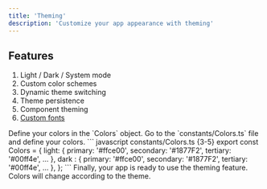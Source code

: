 ```yaml
---
title: 'Theming'
description: 'Customize your app appearance with theming'
---
```


## Features

1. Light / Dark / System mode
2. Custom color schemes
3. Dynamic theme switching
4. Theme persistence
5. Component theming
6. [Custom fonts](/features/fonts)

<Tip>
   Define your colors in the `Colors` object.
</Tip>

<Steps>
    <Step>
    Go to the `constants/Colors.ts` file and define your colors.
    </Step>
    <Step>
    ``` javascript constants/Colors.ts {3-5}
    export const Colors = {
        light: {
            primary: '#ffce00',
            secondary: '#1877F2',
            tertiary: '#00ff4e',
            ...
        },
        dark  : {
            primary: '#ffce00',
            secondary: '#1877F2',
            tertiary: '#00ff4e',
            ...
        },
    };
    ```
    </Step>
</Steps>

<Check>
  Finally, your app is ready to use the theming feature. Colors will change according to the theme.
</Check>
